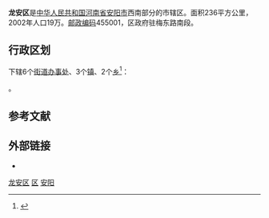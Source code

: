 {{Infobox China County
| county  = 龙安区
| Photo = 
| Photoname=
| map = 
| map size = 
| mapofstate=
| Pinyin   = 
| Belong = [[河南省|河南省]][[安阳市|安阳市]]
| Types= [[市辖区|市辖区]]
| founded = 
| admincode= 410505
| seat = 
| officerTitle= 区长
| officer= 
| division =
| town=2
| township=1
| subdistrict=6
| post code = 455001
| phone code = 372
| coordinate = 
| area = 236[[平方公里|平方公里]]
| area land =  
| area water =  
| census yr = 2002年
| pop = 19万人
| density = 
| GDP = 
| web = 
}}

'''龙安区'''是[[中华人民共和国|中华人民共和国]][[河南省|河南省]][[安阳市|安阳市]]西南部分的市辖区。面积236平方公里，2002年人口19万。[[邮政编码|邮政编码]]455001，区政府驻梅东路南段。

== 行政区划 ==
{{PAGENAMEBASE}}下辖6个[[街道办事处|街道办事处]]、3个[[行政建制镇|镇]]、2个[[乡_(中华人民共和国)|乡]]<ref>{{PRC admin/ref sgc|41/05/06}}</ref>：

{{PRC admin/children|41/05/06}}。

== 参考文献 ==
{{Wikisource|国务院关于同意河南省调整安阳市市辖区和安阳县行政区划的批复}}
{{reflist}}

== 外部链接 ==
* {{Official website|http://www.longan.gov.cn/|name=安阳市龙安区人民政府}}

{{henan-stub}}
{{安阳市龙安区行政区划}}
{{安阳市行政区划}}
{{河南行政区划}}

[[category:龙安区|]]
[[category:安阳区县市|区]]
[[category:河南市辖区|安阳]]